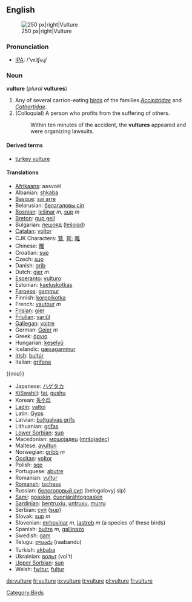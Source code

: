 {{wikipedia}}
==English==
[[Image:Vulture.jpg|thumb|250 px|right|Vulture]]

=== Pronunciation ===
*[[w:IPA|IPA]]: /'vʌlʧəɻ/

=== Noun ===
'''vulture''' (''plural'' '''vultures''')

# Any of several carrion-eating [[bird]]s of the families ''[[Accipitridae]]'' and ''[[Cathartidae]]''.
# (Colloquial) A person who profits from the suffering of others.
#: Within ten minutes of the accident, the '''vultures''' appeared and were organizing lawsuits.

====Derived terms====
*[[turkey vulture]]

==== Translations ====
{{top}}
*[[Afrikaans]]: aasvoël
*Albanian: [[shkaba]]
*[[Basque]]: [[sai arre]]
*Belarusian: [[белагаловы сіп]]
*[[Bosnian]]: [[lešinar]] ''m'', [[sup]] ''m''
*[[Breton]]: [[gup gell]]
*Bulgarian: [[лешояд]] ([[lešojad]])
*[[Catalan]]: [[voltor]]
*CJK Characters: [[鷲]], [[鹫]]; [[雕]]
*Chinese: [[雕]]
*Croatian: [[sup]]
*Czech: [[sup]]
*Danish: [[grib]]
*Dutch: [[gier]] ''m''
*[[Esperanto]]: [[vulturo]]
*Estonian: [[kaeluskotkas]]
*[[Faroese]]: [[gammur]]
*Finnish: [[korppikotka]]
*French: [[vautour]] ''m''
*[[Frisian]]: [[gier]]
*[[Friulian]]: [[variűl]]
*[[Gallegan]]: [[voitre]]
*German: [[Geier]] ''m''
*Greek: [[όρνιο]]
*Hungarian: [[keselyű]]
*Icelandic: [[gæsagammur]]
*[[Irish]]: [[bultúr]]
*Italian: [[grifone]]
({mid}}
*Japanese: [[ハゲタカ]]
*[[KiSwahili]]: [[tai]], [[gushu]]
*Korean: [[독수리]]
*[[Ladin]]: [[valtoi]]
*Latin: [[Gyps]]<!-- capitalised? or is this scientific latin? -->
*Latvian: [[baltgalvas grifs]]
*Lithuanian: [[grifas]]
*[[Lower Sorbian]]: [[sup]]
*Macedonian: [[мршоjадец]] ([[mršojadec]])
*Maltese: [[avultun]]
*Norwegian: [[gribb]] ''m''
*[[Occitan]]: [[voltor]]
*Polish: [[sęp]]
*Portuguese: [[abutre]]
*Romanian: [[vultur]]
*[[Romansh]]: [[tschess]]
*Russian: [[белоголовый сип]] (belogolovyj sip)
*[[Sami]]: [[goaskin]], [[čuonjáráhtogoaskin]]
*[[Sardinian]]: [[bentruxiu]], [[untruxu]], [[murru]]
*Serbian: [[суп]] ([[sup]])
*Slovak: [[sup#Slovak|sup]] ''m''
*Slovenian: [[mrhovinar]] ''m'', [[jastreb]] ''m'' (a species of these birds)
*Spanish: [[buitre]] ''m'', [[gallinazo]] {{m}}
*Swedish: [[gam]]
*Telugu: [[రాబందు]] (raabandu)
*Turkish: [[akbaba]]
*Ukrainian: [[вольт]] (vol't)
*[[Upper Sorbian]]: [[sup]]
*Welsh: [[fwltur]], [[fultur]]
{{bottom}}

[[Category:Birds]]

[[de:vulture]]
[[fr:vulture]]
[[io:vulture]]
[[it:vulture]]
[[pl:vulture]]
[[fi:vulture]]